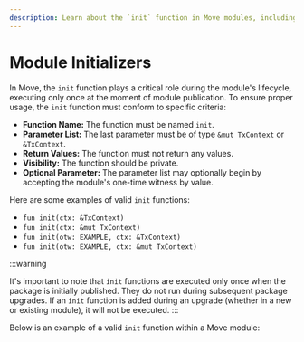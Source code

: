 ```yaml
---
description: Learn about the `init` function in Move modules, including its unique characteristics and proper usage.
---
```

# Module Initializers

In Move, the `init` function plays a critical role during the module's lifecycle,
executing only once at the moment of module publication.
To ensure proper usage, the `init` function must conform to specific criteria:

- **Function Name:** The function must be named `init`.
- **Parameter List:** The last parameter must be of type `&mut TxContext` or `&TxContext`.
- **Return Values:** The function must not return any values.
- **Visibility:** The function should be private.
- **Optional Parameter:** The parameter list may optionally begin by accepting the module's one-time witness by value.

Here are some examples of valid `init` functions:

- `fun init(ctx: &TxContext)`
- `fun init(ctx: &mut TxContext)`
- `fun init(otw: EXAMPLE, ctx: &TxContext)`
- `fun init(otw: EXAMPLE, ctx: &mut TxContext)`

:::warning 

It's important to note that `init` functions are executed only once when the package is initially published.
They do not run during subsequent package upgrades.
If an `init` function is added during an upgrade (whether in a new or existing module), it will not be executed.
:::


Below is an example of a valid `init` function within a Move module:


```move file=<rootDir>/docs/examples/move/move-overview/init.move
```